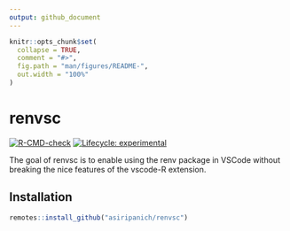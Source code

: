 ```yaml
---
output: github_document
---
```


<!-- README.md is generated from README.Rmd. Please edit that file -->

```r
knitr::opts_chunk$set(
  collapse = TRUE,
  comment = "#>",
  fig.path = "man/figures/README-",
  out.width = "100%"
)
```

# renvsc

<!-- badges: start -->
[![R-CMD-check](https://github.com/asiripanich/renvsc/workflows/R-CMD-check/badge.svg)](https://github.com/asiripanich/renvsc/actions)
[![Lifecycle: experimental](https://img.shields.io/badge/lifecycle-experimental-orange.svg)](https://lifecycle.r-lib.org/articles/stages.html#experimental)
<!-- badges: end -->

The goal of renvsc is to enable using the renv package in VSCode without breaking the nice features of the vscode-R extension.

## Installation

``` r
remotes::install_github("asiripanich/renvsc")
```
